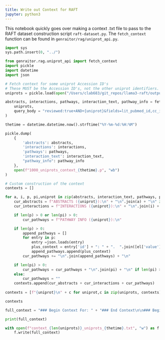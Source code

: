 ```yaml
---
title: Write out Context for RAFT
jupyter: python3
---
```


This notebook quickly goes over making a context .txt file to pass to the RAFT dataset construction script `raft-dataset.py`.  The `fetch_context` function can be found in `genraitor/rag/uniprot_api.py`.


```python
import sys
sys.path.insert(0, "../")
```

```python
from genraitor.rag.uniprot_api import fetch_context
import pickle
import datetime
import json
```

```python
# Fetch context for some uniprot Accession ID's
# These MUST be the Accession ID's, not the other uniprot identifiers.
uniprots = pickle.load(open("/Users/clab683/git_repos/llama3-raft/output/all_entries.pkl", "rb"))

abstracts, interactions, pathways, interaction_text, pathway_info = fetch_context(
    uniprots,
    query_body = "reviewed:true+AND+{uniprot}&fields=lit_pubmed_id,cc_interaction,cc_subunit,gene_synonym,cc_pathway,xref_reactome"
)
```

```python
thetime = datetime.datetime.now().strftime("%Y-%m-%d:%H:%M")

pickle.dump(
    {
        'abstracts': abstracts, 
        'interactions': interactions, 
        'pathways': pathways, 
        'interaction_text': interaction_text,
        "pathway_info": pathway_info
    },
    open(f"1000_uniprots_context_{thetime}.p", "wb")
)
```

```python
# Custom construction of the context
contexts = []

for a, i, p, pi,uniprot in zip(abstracts, interaction_text, pathways, pathway_info, uniprots):
    cur_abstracts = f"ABSTRACTS ({uniprot}):\n" + "\n".join(a) + "\n" if len(a) > 0 else ""
    cur_interactions = f"INTERACTIONS ({uniprot}):\n" + "\n".join(i) + "\n" if len(i) > 0 else ""

    if len(p) > 0 or len(pi) > 0:
        cur_pathways = f"PATHWAY INFO ({uniprot}):\n"

    if len(p) > 0:
        append_pathways = []
        for entry in p:
            entry =json.loads(entry)
            plus_context = entry['id'] + ": " + ".  ".join([el['value'] for el in entry['properties']])
            append_pathways.append(plus_context)
        cur_pathways += "\n".join(append_pathways) + "\n"

    if len(pi) > 0:
        cur_pathways = cur_pathways + "\n".join(pi) + "\n" if len(pi) > 0 else ""
    else:
        cur_pathways = ""
    contexts.append(cur_abstracts + cur_interactions + cur_pathways)
    
contexts = [f"{uniprot}\n" + c for uniprot,c in zip(uniprots, contexts)]

contexts
```

```python
full_context = "### Begin Context For: " + "### End Context\n\n### Begin Context For: ".join(contexts) + "### End Context"
```

```python
print(full_context)
```

```python
with open(f"context_{len(uniprots)}_uniprots_{thetime}.txt", "w") as f:
    f.write(full_context)
```

